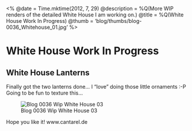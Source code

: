 <%
  @date = Time.mktime(2012, 7, 29)
  @description = %Q(More WIP renders of the detailed White House I am working on.)
  @title = %Q(White House Work In Progress)
  @thumb = 'blog/thumbs/blog-0036_Whitehouse_01.jpg'
%>

White House Work In Progress
============================

White House Lanterns
--------------------

Finally got the two lanterns done... I "love" doing those little ornaments :-P Going to be fun to texture this...

![Blog 0036 Wip White House 03](/images/blog/blog-0036_Whitehouse_01.jpg)


Hope you like it!
www.cantarel.de